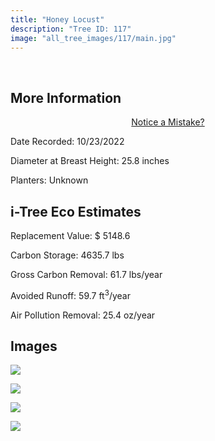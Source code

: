 ```yaml
---
title: "Honey Locust"
description: "Tree ID: 117"
image: "all_tree_images/117/main.jpg"
---
```


<br>

## **More Information**
::: column-margin
<center><a class="button" href="https://forms.gle/W6f5nwYxrM33hF4f7">Notice a Mistake?</a></center>
:::


Date Recorded:  10/23/2022

Diameter at Breast Height:  25.8  inches

Planters:  Unknown

## **i-Tree Eco Estimates**


 Replacement Value: $ 5148.6

 Carbon Storage:  4635.7  lbs

 Gross Carbon Removal:  61.7  lbs/year

 Avoided Runoff:  59.7  ft<sup>3</sup>/year

 Air Pollution Removal:  25.4  oz/year

## **Images**


 ![](all_tree_images/117/IMG_6812.jpg)

 ![](all_tree_images/117/IMG_6814.jpg)

 ![](all_tree_images/117/IMG_6815.jpg)

 ![](all_tree_images/117/main.jpg)
